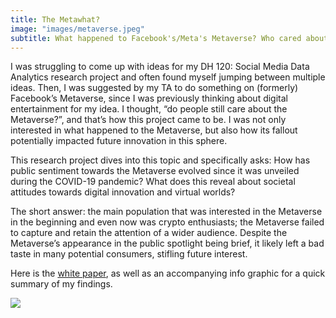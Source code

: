 ```yaml
---
title: The Metawhat?
image: "images/metaverse.jpeg"
subtitle: What happened to Facebook's/Meta's Metaverse? Who cared about it then and now?
---
```


I was struggling to come up with ideas for my DH 120: Social Media Data Analytics research project and often found myself jumping between multiple ideas. Then, I was suggested by my TA to do something on (formerly) Facebook's Metaverse, since I was previously thinking about digital entertainment for my idea. I thought, "do people still care about the Metaverse?", and that's how this project came to be. I was not only interested in what happened to the Metaverse, but also how its fallout potentially impacted future innovation in this sphere.

This research project dives into this topic and specifically asks: How has public sentiment towards the Metaverse evolved since it was unveiled during the COVID-19 pandemic? What does this reveal about societal attitudes towards digital innovation and virtual worlds?

The short answer: the main population that was interested in the Metaverse in the beginning and even now was crypto enthusiasts; the Metaverse failed to capture and retain the attention of a wider audience. Despite the Metaverse's appearance in the public spotlight being brief, it likely left a bad taste in many potential consumers, stifling future interest.

Here is the [white paper](metaverse.pdf), as well as an accompanying info graphic for a quick summary of my findings.

![](metaverse_infographic.jpg)